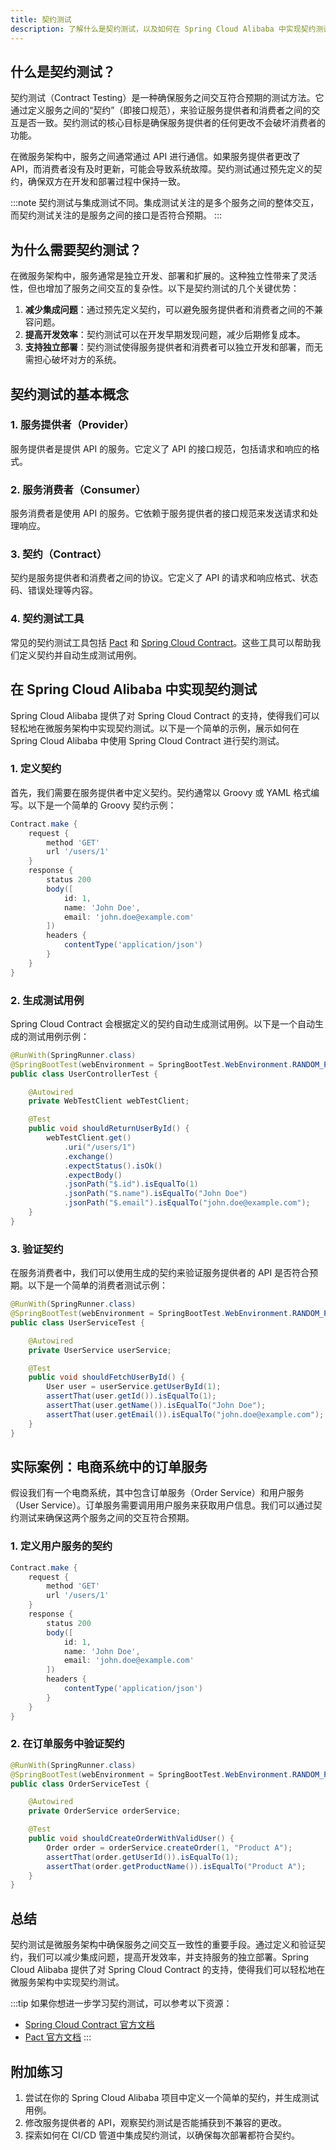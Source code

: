 ```yaml
---
title: 契约测试
description: 了解什么是契约测试，以及如何在 Spring Cloud Alibaba 中实现契约测试。本文将从基础概念入手，逐步讲解契约测试的实现方法，并提供实际案例和代码示例。
---
```


## 什么是契约测试？

契约测试（Contract Testing）是一种确保服务之间交互符合预期的测试方法。它通过定义服务之间的“契约”（即接口规范），来验证服务提供者和消费者之间的交互是否一致。契约测试的核心目标是确保服务提供者的任何更改不会破坏消费者的功能。

在微服务架构中，服务之间通常通过 API 进行通信。如果服务提供者更改了 API，而消费者没有及时更新，可能会导致系统故障。契约测试通过预先定义的契约，确保双方在开发和部署过程中保持一致。

:::note
契约测试与集成测试不同。集成测试关注的是多个服务之间的整体交互，而契约测试关注的是服务之间的接口是否符合预期。
:::

## 为什么需要契约测试？

在微服务架构中，服务通常是独立开发、部署和扩展的。这种独立性带来了灵活性，但也增加了服务之间交互的复杂性。以下是契约测试的几个关键优势：

1. **减少集成问题**：通过预先定义契约，可以避免服务提供者和消费者之间的不兼容问题。
2. **提高开发效率**：契约测试可以在开发早期发现问题，减少后期修复成本。
3. **支持独立部署**：契约测试使得服务提供者和消费者可以独立开发和部署，而无需担心破坏对方的系统。

## 契约测试的基本概念

### 1. 服务提供者（Provider）
服务提供者是提供 API 的服务。它定义了 API 的接口规范，包括请求和响应的格式。

### 2. 服务消费者（Consumer）
服务消费者是使用 API 的服务。它依赖于服务提供者的接口规范来发送请求和处理响应。

### 3. 契约（Contract）
契约是服务提供者和消费者之间的协议。它定义了 API 的请求和响应格式、状态码、错误处理等内容。

### 4. 契约测试工具
常见的契约测试工具包括 [Pact](https://pact.io/) 和 [Spring Cloud Contract](https://spring.io/projects/spring-cloud-contract)。这些工具可以帮助我们定义契约并自动生成测试用例。

## 在 Spring Cloud Alibaba 中实现契约测试

Spring Cloud Alibaba 提供了对 Spring Cloud Contract 的支持，使得我们可以轻松地在微服务架构中实现契约测试。以下是一个简单的示例，展示如何在 Spring Cloud Alibaba 中使用 Spring Cloud Contract 进行契约测试。

### 1. 定义契约

首先，我们需要在服务提供者中定义契约。契约通常以 Groovy 或 YAML 格式编写。以下是一个简单的 Groovy 契约示例：

```groovy
Contract.make {
    request {
        method 'GET'
        url '/users/1'
    }
    response {
        status 200
        body([
            id: 1,
            name: 'John Doe',
            email: 'john.doe@example.com'
        ])
        headers {
            contentType('application/json')
        }
    }
}
```

### 2. 生成测试用例

Spring Cloud Contract 会根据定义的契约自动生成测试用例。以下是一个自动生成的测试用例示例：

```java
@RunWith(SpringRunner.class)
@SpringBootTest(webEnvironment = SpringBootTest.WebEnvironment.RANDOM_PORT)
public class UserControllerTest {

    @Autowired
    private WebTestClient webTestClient;

    @Test
    public void shouldReturnUserById() {
        webTestClient.get()
            .uri("/users/1")
            .exchange()
            .expectStatus().isOk()
            .expectBody()
            .jsonPath("$.id").isEqualTo(1)
            .jsonPath("$.name").isEqualTo("John Doe")
            .jsonPath("$.email").isEqualTo("john.doe@example.com");
    }
}
```

### 3. 验证契约

在服务消费者中，我们可以使用生成的契约来验证服务提供者的 API 是否符合预期。以下是一个简单的消费者测试示例：

```java
@RunWith(SpringRunner.class)
@SpringBootTest(webEnvironment = SpringBootTest.WebEnvironment.RANDOM_PORT)
public class UserServiceTest {

    @Autowired
    private UserService userService;

    @Test
    public void shouldFetchUserById() {
        User user = userService.getUserById(1);
        assertThat(user.getId()).isEqualTo(1);
        assertThat(user.getName()).isEqualTo("John Doe");
        assertThat(user.getEmail()).isEqualTo("john.doe@example.com");
    }
}
```

## 实际案例：电商系统中的订单服务

假设我们有一个电商系统，其中包含订单服务（Order Service）和用户服务（User Service）。订单服务需要调用用户服务来获取用户信息。我们可以通过契约测试来确保这两个服务之间的交互符合预期。

### 1. 定义用户服务的契约

```groovy
Contract.make {
    request {
        method 'GET'
        url '/users/1'
    }
    response {
        status 200
        body([
            id: 1,
            name: 'John Doe',
            email: 'john.doe@example.com'
        ])
        headers {
            contentType('application/json')
        }
    }
}
```

### 2. 在订单服务中验证契约

```java
@RunWith(SpringRunner.class)
@SpringBootTest(webEnvironment = SpringBootTest.WebEnvironment.RANDOM_PORT)
public class OrderServiceTest {

    @Autowired
    private OrderService orderService;

    @Test
    public void shouldCreateOrderWithValidUser() {
        Order order = orderService.createOrder(1, "Product A");
        assertThat(order.getUserId()).isEqualTo(1);
        assertThat(order.getProductName()).isEqualTo("Product A");
    }
}
```

## 总结

契约测试是微服务架构中确保服务之间交互一致性的重要手段。通过定义和验证契约，我们可以减少集成问题，提高开发效率，并支持服务的独立部署。Spring Cloud Alibaba 提供了对 Spring Cloud Contract 的支持，使得我们可以轻松地在微服务架构中实现契约测试。

:::tip
如果你想进一步学习契约测试，可以参考以下资源：
- [Spring Cloud Contract 官方文档](https://spring.io/projects/spring-cloud-contract)
- [Pact 官方文档](https://pact.io/)
:::

## 附加练习

1. 尝试在你的 Spring Cloud Alibaba 项目中定义一个简单的契约，并生成测试用例。
2. 修改服务提供者的 API，观察契约测试是否能捕获到不兼容的更改。
3. 探索如何在 CI/CD 管道中集成契约测试，以确保每次部署都符合契约。